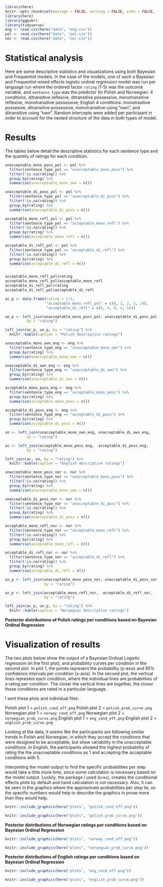 
```r
library(here)
knitr::opts_chunk$set(message = FALSE, warning = FALSE, echo = FALSE, fig.width = 7, fig.height = 6)
library(here)
library(ggpubr)
library(tidyverse)
eng <- read.csv(here("data", "eng.csv"))
pol <- read.csv(here("data", "pol.csv"))
nor <- read.csv(here("data", "nor.csv"))
```

# Statistical analysis
Here are some descriptive statistics and visualizations using both Bayesian and Frequentist models. In the case of the models, one of each a Bayesian and Frequentist mixed effects logistic ordinal regression model was run per language run where the ordered factor `rating` (1-5) was the outcome variable, and `sentence type` was the predictor (In Polish and Norwegian: 4 conditions, ditransitive reflexive, ditransitive possessive, monotransitive reflexive, monotransitive possessive; English 4 conditions: monotrasitive possesive, ditransitive possessive, monotransitive using "own", and ditransitive using "own". Random intercepts were added per participant in order to account for the nexted structure of the data in both types of model. 

# Results 

The tables below detail the descriptive statistics for each sentence type and the quantity of ratings for each condition. 

```r
unacceptable_mono_poss_pol <- pol %>% 
  filter(sentence_type_pol == "unacceptable_mono_poss") %>% 
  filter(!is.na(rating)) %>% 
  group_by(rating) %>%
  summarise(unacceptable_mono_own = n()) 

unacceptable_di_poss_pol <- pol %>% 
  filter(sentence_type_pol == "unacceptable_di_poss") %>% 
  filter(!is.na(rating)) %>% 
  group_by(rating) %>%
  summarise(unacceptable_di_poss = n()) 

acceptable_mono_refl_pol <- pol %>% 
  filter(sentence_type_pol == "acceptable_mono_refl") %>% 
  filter(!is.na(rating)) %>% 
  group_by(rating) %>%
  summarise(acceptable_mono_refl = n()) 

acceptable_di_refl_pol <- pol %>% 
  filter(sentence_type_pol == "acceptable_di_refl") %>%
  filter(!is.na(rating)) %>% 
  group_by(rating) %>%
  summarise(acceptable_di_refl = n()) 


acceptable_mono_refl_pol$rating
acceptable_mono_refl_pol$acceptable_mono_refl
acceptable_di_refl_pol$rating
acceptable_di_refl_pol$acceptable_di_refl

ac_p <- data.frame(rating = 1:5, 
                   "acceptable_mono_refl_pol" = c(0, 1, 2, 3, 19),
                   "acceptable_di_refl" = c(0, 4, 0, 4, 18))

un_p <- left_join(unacceptable_mono_poss_pol, unacceptable_di_poss_pol,
          by = "rating")
```


```r
left_join(ac_p, un_p, by = "rating") %>% 
  knitr::kable(caption = "Polish descriptive ratings")
```


```r
unacceptable_mono_own_eng <- eng %>% 
  filter(sentence_type_eng == "unacceptable_mono_own") %>% 
  group_by(rating) %>%
  summarise(unacceptable_mono_own = n()) 

unacceptable_di_own_eng <- eng %>% 
  filter(sentence_type_eng == "unacceptable_di_own") %>% 
  group_by(rating) %>%
  summarise(unacceptable_di_own = n()) 

acceptable_mono_poss_eng <- eng %>% 
  filter(sentence_type_eng == "acceptable_mono_poss") %>% 
  group_by(rating) %>%
  summarise(acceptable_mono_poss = n()) 

acceptable_di_poss_eng <- eng %>% 
  filter(sentence_type_eng == "acceptable_di_poss") %>% 
  group_by(rating) %>%
  summarise(acceptable_di_poss = n()) 

un <- left_join(unacceptable_mono_own_eng, unacceptable_di_own_eng,
          by = "rating")

ac <- left_join(acceptable_mono_poss_eng,  acceptable_di_poss_eng,
          by = "rating")

left_join(ac, un, by = "rating") %>% 
  knitr::kable(caption = "English descriptive ratings")
```

```r

unacceptable_mono_poss_nor <- nor %>% 
  filter(sentence_type_nor == "unacceptable_mono_poss") %>% 
  filter(!is.na(rating)) %>% 
  group_by(rating) %>%
  summarise(unacceptable_mono_own = n()) 

unacceptable_di_poss_nor <- nor %>% 
  filter(sentence_type_nor == "unacceptable_di_poss") %>% 
  filter(!is.na(rating)) %>% 
  group_by(rating) %>%
  summarise(unacceptable_di_poss = n()) 

acceptable_mono_refl_nor <- nor %>% 
  filter(sentence_type_nor == "acceptable_mono_refl") %>% 
  filter(!is.na(rating)) %>% 
  group_by(rating) %>%
  summarise(acceptable_mono_refl = n()) 

acceptable_di_refl_nor <- nor %>% 
  filter(sentence_type_nor == "acceptable_di_refl") %>%
  filter(!is.na(rating)) %>% 
  group_by(rating) %>%
  summarise(acceptable_di_refl = n()) 

un_p <- left_join(unacceptable_mono_poss_nor, unacceptable_di_poss_nor,
                  by = "rating")

ac_p <- left_join(acceptable_mono_refl_nor,  acceptable_di_refl_nor,
                  by = "rating")

left_join(ac_p, un_p, by = "rating") %>% 
  knitr::kable(caption = "Norwegian descriptive ratings")

```

**Posterior distributions of Polish ratings per conditions based on Bayesian Ordinal Regression**

# Visualization of results 

The two plots below show the output of a Bayesian Ordinal Logistic regression (in the first plot), and probability curves per condition in the second plot. In plot 1, the points represent the probability (y-axis) and 95% confidence intervals per condition (x-axis). In the second plot, the vertical lines represent each condition, where the individual lines are probabilities of a rating per condition. The closer the vertical lines are together, the closer those conditions are rated in a particular language.

I sent these plots and individual files: 

Polish plot 1 = `polish_cond_eff.png`
Polish plot 2 = `polish_prob_curve.png`
Norwegian plot 1 = `norway_cond_eff.png`
Norwegian plot 2 = `norwegian_prob_curve.png`
English plot 1 = `eng_cond_eff.png`
English plot 2 = `english_prob_curve.png`

Looking at the data, it seems like the participants are following similar trends in Polish and Norwegian, in which they accept the conditions that were designed to be acceptable, but show variability in the unacceptable conditions. In English, the participants showed the highest probability of rating the  the unacceptable conditions as 1 and accepting the acceptable conditions with 5. 

Interpreting the model output to find the specific probabilities per step would take a little more time, since some calculation is necessary based on the model output. Luckily, the package I used (`brms`), creates the conditional effects plots by default and hand calculation is not necessary. Also, it can be seen in the graphics where the approximate probabilities per step lie, so the specific numbers would help to describe the graphics in prose more than they would help.

```r
knitr::include_graphics(here("plots", "polish_cond_eff.png"))
```

```r
knitr::include_graphics(here("plots", "polish_prob_curve.png"))
````

**Posterior distributions of Norwegian ratings per conditions based on Bayesian Ordinal Regression**
```r
knitr::include_graphics(here("plots", "norway_cond_eff.png"))
```

```r
knitr::include_graphics(here("plots", "norwegian_prob_curve.png"))
````


**Posterior distributions of English ratings per conditions based on Bayesian Ordinal Regression**
```r
knitr::include_graphics(here("plots", "eng_cond_eff.png"))
```

```r
knitr::include_graphics(here("plots", "english_prob_curve.png"))
````